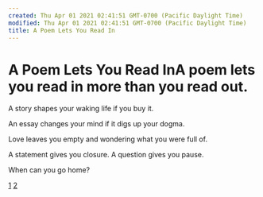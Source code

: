 ```yaml
---
created: Thu Apr 01 2021 02:41:51 GMT-0700 (Pacific Daylight Time)
modified: Thu Apr 01 2021 02:41:51 GMT-0700 (Pacific Daylight Time)
title: A Poem Lets You Read In
---
```

# A Poem Lets You Read InA poem lets you read in more than you read out.

A story shapes your waking life if you buy it.

An essay changes your mind if it digs up your dogma.

Love leaves you empty and wondering what you were full of.

A statement gives you closure. A question gives you pause.

When can you go home?

[1](https://www.reddit.com/r/OCPoetry/comments/6k26wv/comment/djj8y2b?st=J4HPZ3RS&sh=b0de021d)
[2](https://www.reddit.com/r/OCPoetry/comments/6jyny2/comment/djj961b?st=J4HQ1O1M&sh=e366f97d)